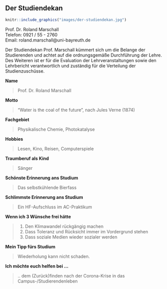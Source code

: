 ## Der Studiendekan {#studiendekan}

```r
knitr::include_graphics("images/der-studiendekan.jpg")
```

Prof. Dr. Roland Marschall<br>
Telefon: 0921 / 55 - 2760<br>
Email: roland.marschall@uni-bayreuth.de

Der Studiendekan Prof. Marschall kümmert sich um die Belange der Studierenden und achtet auf die ordnungsgemäße Durchführung der Lehre.
Des Weiteren ist er für die Evaluation der Lehrveranstaltungen sowie den Lehrbericht verantwortlich und zuständig für die Verteilung der Studienzuschüsse.

**Name**

> Prof. Dr. Roland Marschall

**Motto**

> "Water is the coal of the future", nach Jules Verne (1874)

**Fachgebiet**

> Physikalische Chemie, Photokatalyse

**Hobbies**

> Lesen, Kino, Reisen, Computerspiele

**Traumberuf als Kind**

> Sänger

**Schönste Erinnerung ans Studium**

> Das selbstkühlende Bierfass

**Schlimmste Erinnerung ans Studium**

> Ein HF-Aufschluss im AC-Praktikum

**Wenn ich 3 Wünsche frei hätte**

> 1. Den Klimawandel rückgängig machen
> 2. Dass Toleranz und Rücksicht immer im Vordergrund stehen
> 3. Dass soziale Medien wieder sozialer werden

**Mein Tipp fürs Studium**

> Wiederholung kann nicht schaden.

**Ich möchte euch helfen bei ...**

> .. dem (Zurück)finden nach der Corona-Krise in das Campus-/Studierendenleben